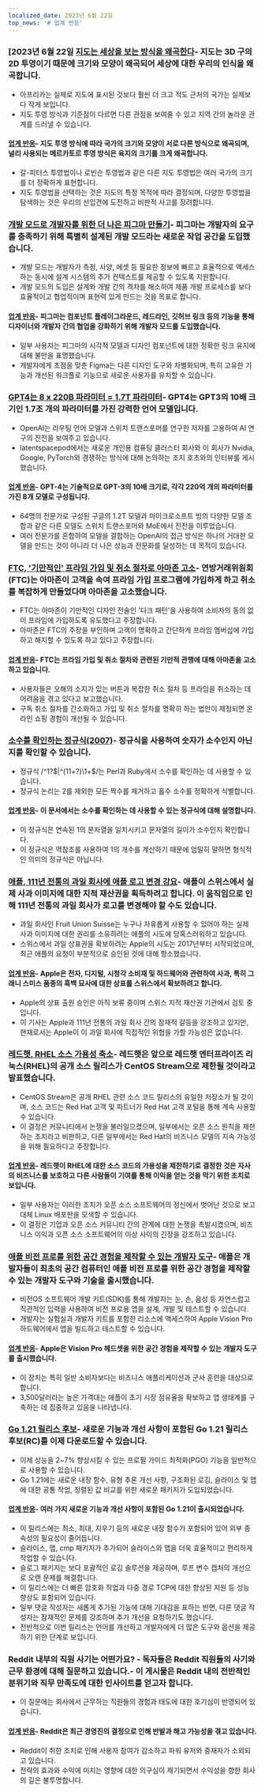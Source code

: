 ```yaml
---
localized_date: 2023년 6월 22일
top_news: '# 업계 반응'
---
```




<CallToAction />

<Steps>

### [2023년 6월 22일 [지도는 세상을 보는 방식을 왜곡한다](https://unchartedterritories.tomaspueyo.com/p/maps-distort-how-we-see-the-world)- 지도는 3D 구의 2D 투영이기 때문에 크기와 모양이 왜곡되어 세상에 대한 우리의 인식을 왜곡합니다.

- 아프리카는 실제로 지도에 표시된 것보다 훨씬 더 크고 적도 근처의 국가는 실제보다 작게 보입니다.
- 지도 투영 방식과 기준점이 다르면 다른 관점을 보여줄 수 있고 지역 간의 놀라운 관계를 드러낼 수 있습니다.

#### [업계 반응](http://news.ycombinator.com/item?id=36421315)- 지도 투영 방식에 따라 국가의 크기와 모양이 서로 다른 방식으로 왜곡되며, 널리 사용되는 메르카토르 투영 방식은 육지의 크기를 크게 왜곡합니다.

- 갈-피터스 투영법이나 로빈슨 투영법과 같은 다른 지도 투영법은 여러 국가의 크기를 더 정확하게 표현합니다.
- 지도 투영법을 선택하는 것은 지도의 특정 목적에 따라 결정되며, 다양한 투영법을 탐색하는 것은 우리의 선입견에 도전하고 비판적 사고를 장려합니다.

### [개발 모드로 개발자를 위한 더 나은 피그마 만들기](https://www.figma.com/blog/introducing-dev-mode/)- 피그마는 개발자의 요구를 충족하기 위해 특별히 설계된 개발 모드라는 새로운 작업 공간을 도입했습니다.

- 개발 모드는 개발자가 측정, 사양, 에셋 등 필요한 정보에 빠르고 효율적으로 액세스하는 동시에 설계 시스템의 추가 컨텍스트를 제공할 수 있도록 지원합니다.
- 개발 모드의 도입은 설계와 개발 간의 격차를 해소하여 제품 개발 프로세스를 보다 효율적이고 협업적이며 표현력 있게 만드는 것을 목표로 합니다.

#### [업계 반응](http://news.ycombinator.com/item?id=36420712)- 피그마는 컴포넌트 플레이그라운드, 레드라인, 깃허브 링크 등의 기능을 통해 디자이너와 개발자 간의 협업을 강화하기 위해 개발자 모드를 도입했습니다.

- 일부 사용자는 피그마의 시각적 모델과 디자인 컴포넌트에 대한 정확한 링크 유지에 대해 불만을 표명했습니다.
- 개발자에게 초점을 맞춘 Figma는 다른 디자인 도구와 차별화되며, 특히 고유한 기능과 개선된 워크플로 기능으로 새로운 사용자를 유치할 수 있습니다.

### [GPT4는 8 x 220B 파라미터 = 1.7T 파라미터](https://twitter.com/swyx/status/1671272883379908608)- GPT4는 GPT3의 10배 크기인 1.7조 개의 파라미터를 가진 강력한 언어 모델입니다.

- OpenAI는 라우팅 언어 모델과 스위치 트랜스포머를 연구한 저자를 고용하여 AI 연구의 진전을 보여주고 있습니다.
- latentspacepod에서는 새로운 개인용 컴퓨팅 클러스터 회사와 이 회사가 Nvidia, Google, PyTorch와 경쟁하는 방식에 대해 논의하는 조지 호츠와의 인터뷰를 게시했습니다.

#### [업계 반응](http://news.ycombinator.com/item?id=36413296)- GPT-4는 기술적으로 GPT-3의 10배 크기로, 각각 220억 개의 파라미터를 가진 8개 모델로 구성됩니다.

- 64명의 전문가로 구성된 구글의 1.2T 모델과 마이크로소프트 빙의 다양한 모델 조합과 같은 다른 모델도 스위치 트랜스포머와 MoE에서 진전을 이루었습니다.
- 여러 전문가를 혼합하여 모델을 결합하는 OpenAI의 접근 방식은 하나의 거대한 모델을 만드는 것이 아니라 더 나은 성능과 전문화를 달성하는 데 목적이 있습니다.

### [FTC, '기만적인' 프라임 가입 및 취소 절차로 아마존 고소](https://www.cnbc.com/2023/06/21/ftc-sues-amazon-over-deceptive-prime-sign-up-and-cancellation-process.html)- 연방거래위원회(FTC)는 아마존이 고객을 속여 프라임 가입 프로그램에 가입하게 하고 취소를 복잡하게 만들었다며 아마존을 고소했습니다.

- FTC는 아마존이 기만적인 디자인 전술인 '다크 패턴'을 사용하여 소비자의 동의 없이 프라임에 가입하도록 유도했다고 주장합니다.
- 아마존은 FTC의 주장을 부인하며 고객이 명확하고 간단하게 프라임 멤버십에 가입하고 해지할 수 있도록 하고 있다고 주장합니다.

#### [업계 반응](http://news.ycombinator.com/item?id=36418713)- FTC는 프라임 가입 및 취소 절차와 관련된 기만적 관행에 대해 아마존을 고소하고 있습니다.

- 사용자들은 오해의 소지가 있는 버튼과 복잡한 취소 절차 등 프라임을 취소하는 데 어려움을 겪고 있다고 보고했습니다.
- 구독 취소 절차를 간소화하고 가입 및 취소 절차를 명확히 하는 법안이 제정되면 온라인 쇼핑 경험이 개선될 수 있습니다.

### [소수를 확인하는 정규식(2007)](https://www.noulakaz.net/2007/03/18/a-regular-expression-to-check-for-prime-numbers/)- 정규식을 사용하여 숫자가 소수인지 아닌지를 확인할 수 있습니다.

- 정규식 /^1?$|^(11+?)\1+$/는 Perl과 Ruby에서 소수를 확인하는 데 사용할 수 있습니다.
- 정규식 논리는 2를 제외한 모든 짝수를 제거하고 홀수 소수를 정확하게 식별합니다.

#### [업계 반응](http://news.ycombinator.com/item?id=36413260)- 이 문서에서는 소수를 확인하는 데 사용할 수 있는 정규식에 대해 설명합니다.

- 이 정규식은 연속된 1의 문자열을 일치시키고 문자열의 길이가 소수인지 확인합니다.
- 이 정규식은 역참조를 사용하여 1의 개수를 계산하기 때문에 엄밀히 말하면 형식적인 의미의 정규식은 아닙니다.

### [애플, 111년 전통의 과일 회사에 애플 로고 변경 강요](https://www.androidauthority.com/apple-swiss-fruit-company-change-logo-3336622/)- 애플이 스위스에서 실제 사과 이미지에 대한 지적 재산권을 획득하려고 합니다. 이 움직임으로 인해 111년 전통의 과일 회사가 로고를 변경해야 할 수도 있습니다.

- 과일 회사인 Fruit Union Suisse는 누구나 자유롭게 사용할 수 있어야 하는 실제 사과 이미지에 대한 권리를 소유하려는 애플의 시도에 당혹스러워하고 있습니다.
- 스위스에서 과일 상표권을 확보하려는 Apple의 시도는 2017년부터 시작되었으며, 최근 애플의 요청이 부분적으로 승인된 것에 대해 항소했습니다.

#### [업계 반응](http://news.ycombinator.com/item?id=36416131)- Apple은 전자, 디지털, 시청각 소비재 및 하드웨어와 관련하여 사과, 특히 그래니 스미스 품종의 흑백 묘사에 대한 상표를 스위스에서 확보하려고 합니다.

- Apple의 상표 출원 승인은 아직 보류 중이며 스위스 지적 재산권 기관에서 검토 중입니다.
- 이 기사는 Apple과 111년 전통의 과일 회사 간의 잠재적 갈등을 강조하고 있지만, 현재로서는 Apple이 이 과일 회사에 직접적인 위협을 가할 가능성은 없습니다.

### [레드햇, RHEL 소스 가용성 축소](https://lwn.net/Articles/935592/)- 레드햇은 앞으로 레드햇 엔터프라이즈 리눅스(RHEL)의 공개 소스 릴리스가 CentOS Stream으로 제한될 것이라고 발표했습니다.

- CentOS Stream은 공개 RHEL 관련 소스 코드 릴리스의 유일한 저장소가 될 것이며, 소스 코드는 Red Hat 고객 및 파트너가 Red Hat 고객 포털을 통해 계속 사용할 수 있습니다.
- 이 결정은 커뮤니티에서 논쟁을 불러일으켰으며, 일부에서는 오픈 소스 원칙을 제한하는 조치라고 비판하고, 다른 일부에서는 Red Hat의 비즈니스 모델의 지속 가능성을 위해 필요하다고 주장합니다.

#### [업계 반응](http://news.ycombinator.com/item?id=36420259)- 레드햇이 RHEL에 대한 소스 코드의 가용성을 제한하기로 결정한 것은 자사의 비즈니스를 보호하고 다른 사람들이 기여를 통해 이익을 얻는 것을 막기 위한 조치로 보입니다.

- 일부 사용자는 이러한 조치가 오픈 소스 소프트웨어의 정신에서 벗어난 것으로 보고 대체 Linux 배포판을 모색할 수 있습니다.
- 이 결정은 기업과 오픈 소스 커뮤니티 간의 관계에 대한 논쟁을 촉발시켰으며, 비즈니스 이익과 오픈 소스 소프트웨어의 이상 사이의 긴장을 강조하고 있습니다.

### [애플 비전 프로를 위한 공간 경험을 제작할 수 있는 개발자 도구](https://www.apple.com/newsroom/2023/06/developer-tools-to-create-spatial-experiences-for-apple-vision-pro-now-available/)- 애플은 개발자들이 최초의 공간 컴퓨터인 애플 비전 프로를 위한 공간 경험을 제작할 수 있는 개발자 도구와 기술을 출시했습니다.

- 비전OS 소프트웨어 개발 키트(SDK)를 통해 개발자는 눈, 손, 음성 등 자연스럽고 직관적인 입력을 사용하여 비전 프로용 앱을 설계, 개발 및 테스트할 수 있습니다.
- 개발자는 실험실과 개발자 키트를 포함한 리소스에 액세스하여 Apple Vision Pro 하드웨어에서 앱을 빌드하고 테스트할 수 있습니다.

#### [업계 반응](http://news.ycombinator.com/item?id=36423648)- Apple은 Vision Pro 헤드셋을 위한 공간 경험을 제작할 수 있는 개발자 도구를 출시했습니다.

- 이 장치는 특히 일반 소비자보다는 비즈니스 애플리케이션과 군사 훈련을 대상으로 합니다.
- 3,500달러라는 높은 가격대는 애플이 초기 시장 점유율을 확보하고 앱 생태계를 구축하는 데 집중하고 있음을 나타냅니다.

### [Go 1.21 릴리스 후보](https://go.dev/blog/go1.21rc)- 새로운 기능과 개선 사항이 포함된 Go 1.21 릴리스 후보(RC)를 이제 다운로드할 수 있습니다.

- 이제 성능을 2~7% 향상시킬 수 있는 프로필 가이드 최적화(PGO) 기능을 일반적으로 사용할 수 있습니다.
- Go 1.21에는 새로운 내장 함수, 유형 추론 개선 사항, 구조화된 로깅, 슬라이스 및 맵에 대한 공통 작업, 정렬된 값 비교를 위한 새로운 패키지가 도입되었습니다.

#### [업계 반응](http://news.ycombinator.com/item?id=36423622)- 여러 가지 새로운 기능과 개선 사항이 포함된 Go 1.21이 출시되었습니다.

- 이 릴리스에는 최소, 최대, 지우기 등의 새로운 내장 함수가 포함되어 있어 외부 종속성의 필요성이 줄어듭니다.
- 슬라이스, 맵, cmp 패키지가 추가되어 슬라이스와 맵을 더욱 효율적이고 편리하게 작업할 수 있습니다.
- 슬로그 패키지는 보다 포괄적인 로깅 솔루션을 제공하며, 루프 변수 캡처의 개선으로 오랜 문제를 해결합니다.
- 이 릴리스에는 더 빠른 암호화 작업과 다중 경로 TCP에 대한 향상된 지원 등 성능 향상도 포함되어 있습니다.
- 일부 댓글 작성자는 새롭게 추가된 기능에 대해 기대감을 표하는 반면, 다른 댓글 작성자는 잠재적인 문제를 강조하며 추가 개선을 요청하기도 했습니다.
- 전반적으로 이번 릴리스는 언어를 개선하고 개발자에게 더 많은 도구와 옵션을 제공하기 위한 단계로 보입니다.

### Reddit 내부의 직원 사기는 어떤가요? - 독자들은 Reddit 직원들의 사기와 근무 환경에 대해 질문하고 있습니다.- 이 게시물은 Reddit 내의 전반적인 분위기와 직무 만족도에 대한 인사이트를 얻고자 합니다.

- 이 질문에는 회사에서 근무하는 직원들의 경험과 태도에 대한 호기심이 반영되어 있습니다.

#### [업계 반응](http://news.ycombinator.com/item?id=36421483)- Reddit은 최근 경영진의 결정으로 인해 반발과 해고 가능성을 겪고 있습니다.

- Reddit이 취한 조치로 인해 사용자 참여가 감소하고 파워 유저와 중재자가 소외되고 있습니다.
- 전략의 효과와 수익에 미치는 영향에 대한 의구심이 제기되면서 수익성을 향한 회사의 길은 불투명합니다.

</Steps>
